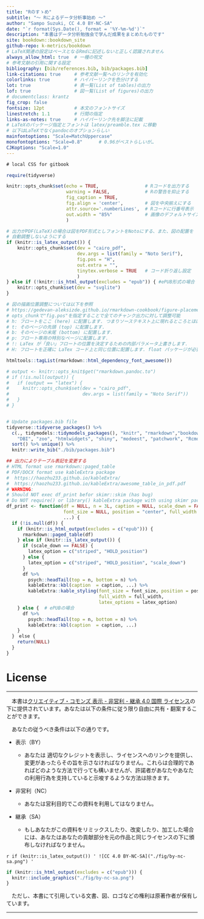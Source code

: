 ```yaml
---
title: "Rのすゝめ"
subtitle: "〜 Rによるデータ分析事始め 〜"
author: "Sampo Suzuki, CC 4.0 BY-NC-SA"
date: "`r format(Sys.Date(), format = '%Y-%m-%d')`"
description: "本書はデータ分析勉強会で学んだ成果をまとめたものです"
site: bookdown::bookdown_site
github-repo: k-metrics/bookdown
# LaTeX関連の設定はベースとなるRmdに記述しないと正しく認識されません
always_allow_html: true  # 一種の呪文
# 参考文献の引用に関する設定
bibliography: [bib/references.bib, bib/packages.bib]
link-citations: true     # 参考文献一覧へのリンクを有効化
colorlinks: true         # ハイパーリンクを色分けする
lot: true                # 表一覧(List of tables)の出力
lof: true                # 図一覧(List of figures)の出力
# documentclass: krantz
fig_crop: false
fontsize: 12pt           # 本文のフォントサイズ
linestretch: 1.1         # 行間の指定
links-as-notes: true     # ハイパーリンク先を脚注に記載
# LaTeXのパッケージ指定とフォントは latex/preamble.tex に移動
# 以下はLaTeXでなくpandocのオプションらしい
mainfontoptions: "Scale=MatchUppercase"
monofontoptions: "Scale=0.8"      # 0.96がベストらしいが…
CJKoptions: "Scale=1.0"
---
```


```css
# local CSS for gitbook
```

```r
require(tidyverse)

knitr::opts_chunk$set(echo = TRUE,                 # Rコードを出力する
                      warning = FALSE,             # Rの警告を抑止する
                      fig_caption = TRUE,
                      fig.align = 'center',        # 図を中央揃えにする
                      attr.source='.numberLines',  # Rコードに行番号表示
                      out.width = "85%"            # 画像のデフォルトサイズ
                      )

# 出力がPDF(LaTeX)の場合は図をPDF形式としフォントをNotoにする、また、図の配置を
# 自動調整しないようにする
if (knitr::is_latex_output()) {
    knitr::opts_chunk$set(dev = "cairo_pdf",
                          dev.args = list(family = "Noto Serif"),
                          fig.pos = "H",
                          out.extra = "",
                          tinytex.verbose = TRUE   # コード折り返し設定
                          )
} else if (!knitr::is_html_output(excludes = "epub")) { #ePUB形式の場合
    knitr::opts_chunk$set(dev = "svglite")
}

# 図の描画位置調整については以下を参照
# https://gedevan-aleksizde.github.io/rmarkdown-cookbook/figure-placement.html#force-floats-forward
# opts_chunkで"fig.pos"を指定することで全てのチャンク出力に対して調整可能
# h: フロートをここ (here) に配置します. つまりソーステキスト上に現れるところとほぼ同じ位置です.
# t: そのページの先頭 (top) に配置します.
# b: そのページの末尾 (bottom) に配置します.
# p: フロート専用の特別なページに配置します.
# !: LaTex が「良い」フロートの位置を決定するための内部パラメータ上書きします.
# H: フロートを正確に LaTex コード上と同じ位置に配置します. float パッケージが必要です (\usepackage{float}).

htmltools::tagList(rmarkdown::html_dependency_font_awesome())

# output <- knitr::opts_knit$get("rmarkdown.pandoc.to")
# if (!is.null(output)) {
#   if (output == "latex") {
#     knitr::opts_chunk$set(dev = "cairo_pdf",
#                           dev.args = list(family = "Noto Serif"))
#   }
# }


# Update packages.bib file
tidyverse::tidyverse_packages() %>% 
  c(., tidymodels::tidymodels_packages(), "knitr", "rmarkdown","bookdown",
    "DBI", "zoo", "htmlwidgets", "shiny", "modeest", "patchwork", "Rcmdr") %>% 
  sort() %>% unique() %>% 
  knitr::write_bib("./bib/packages.bib")

## 出力によりテーブル表記を変更する
# HTML format use rmarkdown::paged_table
# PDF/DOCX format use kableExtra package
#  https://haozhu233.github.io/kableExtra/
#  https://haozhu233.github.io/kableExtra/awesome_table_in_pdf.pdf
# WARNING:
# Should NOT exec df_print befor skimr::skim (has bug) 
# Do NOT require() or library() kableExtra package with using skimr package
df_print <- function(df = NULL, n = 3L, caption = NULL, scale_down = FALSE,
                     font_size = NULL, position = "center", full_width = FALSE,
                     ...) {
  if (!is.null(df)) {
    if (knitr::is_html_output(excludes = c("epub"))) {
      rmarkdown::paged_table(df)
    } else if (knitr::is_latex_output()) {
      if (scale_down == FALSE) {
        latex_option = c("striped", "HOLD_position")
      } else {
        latex_option = c("striped", "HOLD_position", "scale_down")
      }
      df %>% 
        psych::headTail(top = n, bottom = n) %>% 
        kableExtra::kbl(caption  = caption, ...) %>%
        kableExtra::kable_styling(font_size = font_size, position = position,
                                  full_width = full_width,
                                  latex_options = latex_option)
    } else {  # ePUBの場合
      df %>% 
        psych::headTail(top = n, bottom = n) %>% 
        kableExtra::kbl(caption  = caption, ...)
    }
  }　else {
    return(NULL)
  }
}
```


# License {.unnumbered}

-------------------------------------------------------------------------------

　本書は[クリエイティブ・コモンズ 表示 - 非営利 - 継承 4.0 国際 ライセンス](https://creativecommons.org/licenses/by-nc-sa/4.0/deed.ja){target="_blank" title="Creative Commons"}の下に提供されています。あなたは以下の条件に従う限り自由に共有・翻案することができます。

　あなたの従うべき条件は以下の通りです。

-   表示（BY）

    -   あなたは 適切なクレジットを表示し、ライセンスへのリンクを提供し、変更があったらその旨を示さなければなりません。これらは合理的であればどのような方法で行っても構いませんが、許諾者があなたやあなたの利用行為を支持していると示唆するような方法は除きます。

-   非営利（NC）

    -   あなたは営利目的でこの資料を利用してはなりません。

-   継承（SA）

    -   もしあなたがこの資料をリミックスしたり、改変したり、加工した場合には、あなたはあなたの貢献部分を元の作品と同じライセンスの下に頒布しなければなりません。

<!-- PDF出力において下記の一行は"out.width"オプションを使う場合には呪文として必須。この一行が無いとknitrパッケージに"out.width"オプション指定時に図の格納先を見失うバグが残ってる模様。詳細は下記URLにて
https://stackoverflow.com/questions/40470290/r-markdown-pdf-output-figure-with-out-width-90-generating-the-wrong-path-with
https://github.com/rstudio/rmarkdown/issues/2024
-->
<!-- ![CC 4.0 BY-NC-SA]("./fig/by-nc-sa.png") -->

`r if (knitr::is_latex_output()) '
![CC 4.0 BY-NC-SA]("./fig/by-nc-sa.png")
'`

```r
if (knitr::is_html_output(excludes = c("epub"))) {
  knitr::include_graphics("./fig/by-nc-sa.png")
}
```

　ただし、本書にて引用している文書、図、ロゴなどの権利は原著作者が保有しています。

-------------------------------------------------------------------------------

